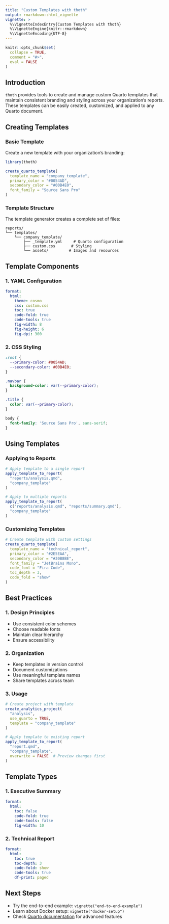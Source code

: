 ```yaml
---
title: "Custom Templates with thoth"
output: rmarkdown::html_vignette
vignette: >
  %\VignetteIndexEntry{Custom Templates with thoth}
  %\VignetteEngine{knitr::rmarkdown}
  %\VignetteEncoding{UTF-8}
---
```


```r
knitr::opts_chunk$set(
  collapse = TRUE,
  comment = "#>",
  eval = FALSE
)
```

## Introduction

`thoth` provides tools to create and manage custom Quarto templates that maintain consistent branding and styling across your organization's reports. These templates can be easily created, customized, and applied to any Quarto document.

## Creating Templates

### Basic Template

Create a new template with your organization's branding:

```r
library(thoth)

create_quarto_template(
  template_name = "company_template",
  primary_color = "#0054AD",
  secondary_color = "#00B4E0",
  font_family = "Source Sans Pro"
)
```

### Template Structure

The template generator creates a complete set of files:

```
reports/
└── templates/
    └── company_template/
        ├── _template.yml     # Quarto configuration
        ├── custom.css       # Styling
        └── assets/         # Images and resources
```

## Template Components

### 1. YAML Configuration

```yaml
format:
  html:
    theme: cosmo
    css: custom.css
    toc: true
    code-fold: true
    code-tools: true
    fig-width: 8
    fig-height: 6
    fig-dpi: 300
```

### 2. CSS Styling

```css
:root {
  --primary-color: #0054AD;
  --secondary-color: #00B4E0;
}

.navbar {
  background-color: var(--primary-color);
}

.title {
  color: var(--primary-color);
}

body {
  font-family: 'Source Sans Pro', sans-serif;
}
```

## Using Templates

### Applying to Reports

```r
# Apply template to a single report
apply_template_to_report(
  "reports/analysis.qmd",
  "company_template"
)

# Apply to multiple reports
apply_template_to_report(
  c("reports/analysis.qmd", "reports/summary.qmd"),
  "company_template"
)
```

### Customizing Templates

```r
# Create template with custom settings
create_quarto_template(
  template_name = "technical_report",
  primary_color = "#2E5EAA",
  secondary_color = "#30B8BE",
  font_family = "JetBrains Mono",
  code_font = "Fira Code",
  toc_depth = 3,
  code_fold = "show"
)
```

## Best Practices

### 1. Design Principles

- Use consistent color schemes  
- Choose readable fonts  
- Maintain clear hierarchy  
- Ensure accessibility  

### 2. Organization

- Keep templates in version control  
- Document customizations  
- Use meaningful template names  
- Share templates across team  

### 3. Usage
```r
# Create project with template
create_analytics_project(
  "analysis",
  use_quarto = TRUE,
  template = "company_template"
)

# Apply template to existing report
apply_template_to_report(
  "report.qmd",
  "company_template",
  overwrite = FALSE  # Preview changes first
)
```

## Template Types

### 1. Executive Summary
```yaml
format:
  html:
    toc: false
    code-fold: true
    code-tools: false
    fig-width: 10
```

### 2. Technical Report
```yaml
format:
  html:
    toc: true
    toc-depth: 3
    code-fold: show
    code-tools: true
    df-print: paged
```

## Next Steps

- Try the end-to-end example: `vignette("end-to-end-example")`  
- Learn about Docker setup: `vignette("docker-setup")`  
- Check [Quarto documentation](https://quarto.org/) for advanced features  
